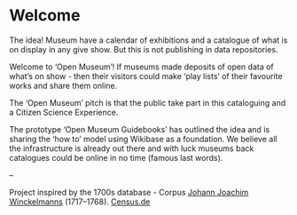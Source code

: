 # Welcome {.unnumbered}

The idea! Museum have a calendar of exhibitions and a catalogue of what is on display in any give show. But this is not publishing in data repositories.

Welcome to 'Open Museum'! If museums made deposits of open data of what's on show - then their visitors could make 'play lists' of their favourite works and share them online.

The 'Open Museum' pitch is that the public take part in this cataloguing and a Citizen Science Experience.

The prototype 'Open Museum Guidebooks' has outlined the idea and is sharing the 'how to' model using Wikibase as a foundation. We believe all the infrastructure is already out there and with luck museums back catalogues could be online in no time (famous last words).

--

Project inspired by the 1700s database - Corpus [Johann Joachim Winckelmanns](https://en.wikipedia.org/wiki/Johann_Joachim_Winckelmann) (1717–1768). [Census.de](https://www.census.de/kooperationen/corpus-winckelmann/) 